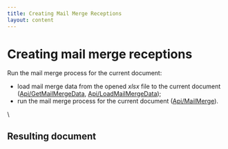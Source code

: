 ```yaml
---
title: Creating Mail Merge Receptions
layout: content
---
```

# [](/docbuilder/buildersamples/)Creating mail merge receptions

Run the mail merge process for the current document:

* load mail merge data from the opened *xlsx* file to the current document ([Api/GetMailMergeData](/docbuilder/spreadsheetapi/api/getmailmergedata), [Api/LoadMailMergeData](/docbuilder/textdocumentapi/api/loadmailmergedata));
* run the mail merge process for the current document ([Api/MailMerge](/docbuilder/textdocumentapi/api/mailmerge)).

\


## Resulting document
